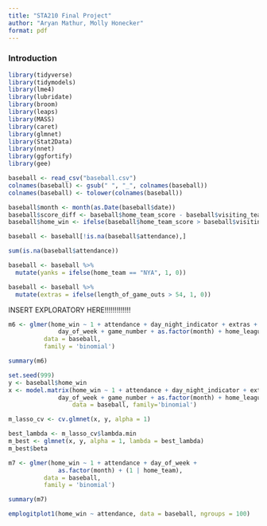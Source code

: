 ```yaml
---
title: "STA210 Final Project"
author: "Aryan Mathur, Molly Honecker"
format: pdf
---
```


### Introduction

```r

library(tidyverse)
library(tidymodels)
library(lme4)
library(lubridate)
library(broom)
library(leaps)
library(MASS)
library(caret)
library(glmnet)
library(Stat2Data)
library(nnet)
library(ggfortify)
library(gee)

baseball <- read_csv("baseball.csv")
colnames(baseball) <- gsub(" ", "_", colnames(baseball))
colnames(baseball) <- tolower(colnames(baseball))

baseball$month <- month(as.Date(baseball$date))
baseball$score_diff <- baseball$home_team_score - baseball$visiting_team_score
baseball$home_win <- ifelse(baseball$home_team_score > baseball$visiting_team_score, 1, 0)

baseball <- baseball[!is.na(baseball$attendance),]

sum(is.na(baseball$attendance))

```

```r

baseball <- baseball %>%
  mutate(yanks = ifelse(home_team == "NYA", 1, 0))

baseball <- baseball %>%
  mutate(extras = ifelse(length_of_game_outs > 54, 1, 0))

```

INSERT EXPLORATORY HERE!!!!!!!!!!!!!


```r

m6 <- glmer(home_win ~ 1 + attendance + day_night_indicator + extras +
              day_of_week + game_number + as.factor(month) + home_league + (1 | home_team),
          data = baseball,
          family = 'binomial')

summary(m6)

```

```r

set.seed(999)
y <- baseball$home_win
x <- model.matrix(home_win ~ 1 + attendance + day_night_indicator + extras +
              day_of_week + game_number + as.factor(month) + home_league,
                  data = baseball, family='binomial')

m_lasso_cv <- cv.glmnet(x, y, alpha = 1)

best_lambda <- m_lasso_cv$lambda.min
m_best <- glmnet(x, y, alpha = 1, lambda = best_lambda)
m_best$beta 

```

```r

m7 <- glmer(home_win ~ 1 + attendance + day_of_week + 
              as.factor(month) + (1 | home_team),
          data = baseball,
          family = 'binomial')

summary(m7)

```

```r

emplogitplot1(home_win ~ attendance, data = baseball, ngroups = 100)

```







